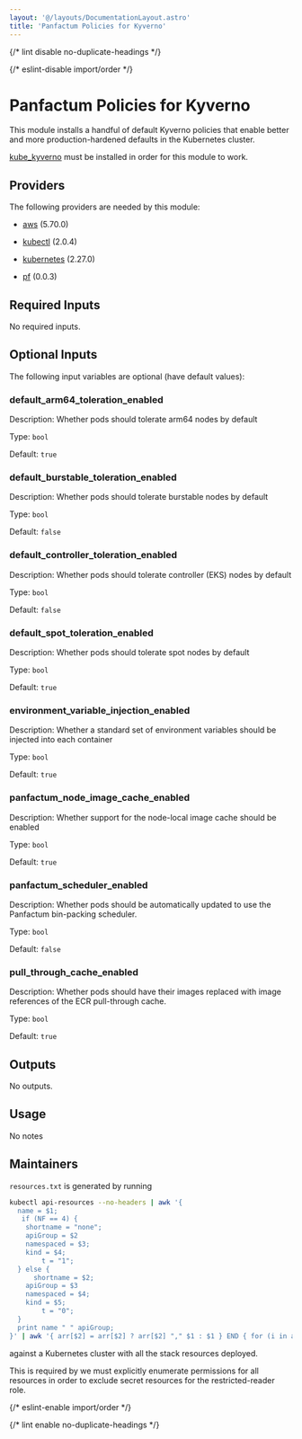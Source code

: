```yaml
---
layout: '@/layouts/DocumentationLayout.astro'
title: 'Panfactum Policies for Kyverno'
---
```



{/* lint disable no-duplicate-headings */}

{/* eslint-disable import/order */}

<ModuleHeader
  name="kube_policies"
  sourceHref="https://github.com/Panfactum/stack/tree/__PANFACTUM_VERSION_EDGE__/packages/infrastructure/kube_policies"
  status="stable"
  type="direct"
/>

# Panfactum Policies for Kyverno

This module installs a handful of default Kyverno policies that enable better and more production-hardened defaults
in the Kubernetes cluster.

[kube_kyverno](/docs/edge/reference/infrastructure-modules/direct/kubernetes/kube_kyverno) must be installed
in order for this module to work.

## Providers

The following providers are needed by this module:

- [aws](https://registry.terraform.io/providers/hashicorp/aws/5.70.0/docs) (5.70.0)

- [kubectl](https://registry.terraform.io/providers/alekc/kubectl/2.0.4/docs) (2.0.4)

- [kubernetes](https://registry.terraform.io/providers/hashicorp/kubernetes/2.27.0/docs) (2.27.0)

- [pf](https://registry.terraform.io/providers/panfactum/pf/0.0.3/docs) (0.0.3)

## Required Inputs

No required inputs.

## Optional Inputs

The following input variables are optional (have default values):

### default_arm64_toleration_enabled

Description: Whether pods should tolerate arm64 nodes by default

Type: `bool`

Default: `true`

### default_burstable_toleration_enabled

Description: Whether pods should tolerate burstable nodes by default

Type: `bool`

Default: `false`

### default_controller_toleration_enabled

Description: Whether pods should tolerate controller (EKS) nodes by default

Type: `bool`

Default: `false`

### default_spot_toleration_enabled

Description: Whether pods should tolerate spot nodes by default

Type: `bool`

Default: `true`

### environment_variable_injection_enabled

Description: Whether a standard set of environment variables should be injected into each container

Type: `bool`

Default: `true`

### panfactum_node_image_cache_enabled

Description: Whether support for the node-local image cache should be enabled

Type: `bool`

Default: `true`

### panfactum_scheduler_enabled

Description: Whether pods should be automatically updated to use the Panfactum bin-packing scheduler.

Type: `bool`

Default: `false`

### pull_through_cache_enabled

Description: Whether pods should have their images replaced with image references of the ECR pull-through cache.

Type: `bool`

Default: `true`

## Outputs

No outputs.

## Usage

No notes

## Maintainers

`resources.txt` is generated by running

```bash
kubectl api-resources --no-headers | awk '{
  name = $1;
   if (NF == 4) {
    shortname = "none";
    apiGroup = $2
    namespaced = $3;
    kind = $4;
        t = "1";
  } else {
      shortname = $2;
    apiGroup = $3
    namespaced = $4;
    kind = $5;
        t = "0";
  }
  print name " " apiGroup;
}' | awk '{ arr[$2] = arr[$2] ? arr[$2] "," $1 : $1 } END { for (i in arr) print arr[i], i }'

```

against a Kubernetes cluster with all the stack resources deployed.

This is required by we must explicitly enumerate permissions for all resources in order to exclude secret resources
for the restricted-reader role.

{/* eslint-enable import/order */}

{/* lint enable no-duplicate-headings */}
